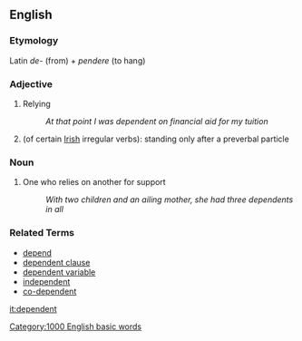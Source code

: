 == English ==

=== Etymology ===

Latin ''de-'' (from) + ''pendere'' (to hang)

=== Adjective ===

# Relying
#: ''At that point I was dependent on financial aid for my tuition''
# (of certain [[Irish]] irregular verbs): standing only after a preverbal particle

=== Noun ===

# One who relies on another for support
#: ''With two children and an ailing mother, she had three dependents in all''

=== Related Terms ===

*[[depend]]
*[[dependent clause]]
*[[dependent variable]]
*[[independent]]
*[[co-dependent]]

[[it:dependent]]
[[Category:1000 English basic words]]